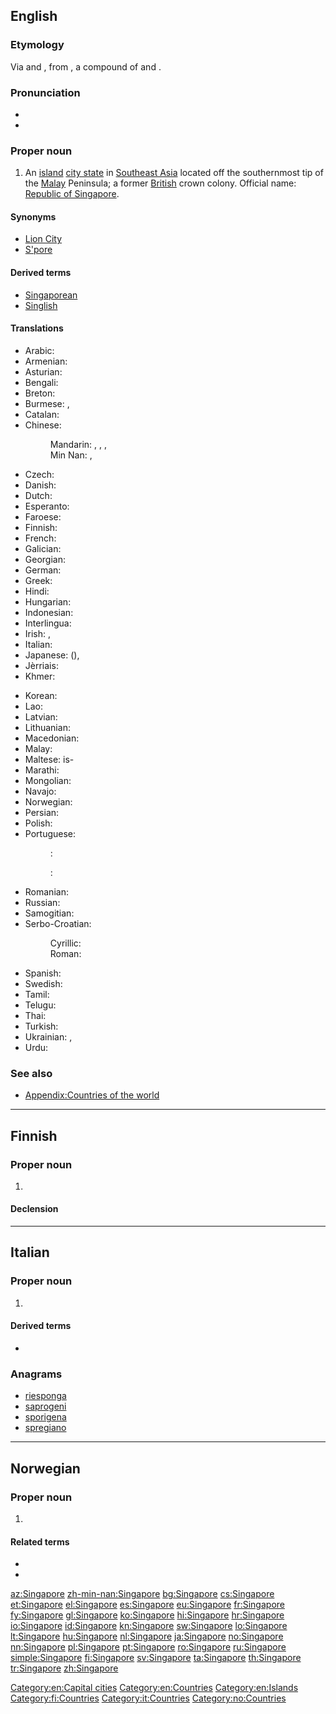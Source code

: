 ==English==
{{wikipedia}}

===Etymology===
Via {{etyl|ms|en}} {{term|singa||lion|lang=ms}} and {{term|pura||city|lang=ms}}, from {{etyl|sa|en}} {{m|sa|सिंहपुर|tr=siṃhá-pura}}, a compound of {{term|sc=Deva|सिंह|tr=siṁhá||lion|lang=sa}} and {{term|sc=Deva|पुर||city|lang=sa}}.

===Pronunciation===
* {{IPA|/ˈsɪŋəpɔː/|/ˈsɪŋgəpɔː/|/sɪŋəˈpɔː/|lang=en}}
* {{audio|En-us-Singapore.ogg|Audio (US)|lang=en}}

===Proper noun===
{{en-proper noun}}

# An [[island]] [[city state]] in [[Southeast Asia]] located off the southernmost tip of the [[Malay]] Peninsula; a former [[British]] crown colony. Official name: [[Republic of Singapore]].

====Synonyms====
* [[Lion City]] {{qualifier|informal}}
* [[S'pore]] {{qualifier|abbreviation}}

====Derived terms====
* [[Singaporean]]
* [[Singlish]]

====Translations====
{{trans-top|Republic of Singapore}}
* Arabic: {{t|ar|سنغافورة|f|tr=singhafuura}}
* Armenian: {{t|hy|Սինգապուր}}
* Asturian: {{t+|ast|Singapur}}
* Bengali: {{t|bn|সিঙ্গাপুর}}
* Breton: {{t|br|Singapour}}
* Burmese: {{t|my|စင်ကာပူ|tr=cang-kapu}}, {{t|my|စင်္ကာပူ|tr=cang-kapu}}
* Catalan: {{t+|ca|Singapur}}
* Chinese:
*: Mandarin: {{t+|cmn|新加坡|tr=Xīnjiāpō|sc=Hani}}, {{t|cmn|星加坡|tr=Xīngjiāpō|sc=Hani}}, {{qualifier|nickname}} {{t+|cmn|星洲|tr=Xīngzhōu|sc=Hani}}, {{t|cmn|昭南|tr=zhao1-nan2|sc=Hani}}
*: Min Nan: {{t|nan|新加坡|tr=Sin-ka-pho|sc=Hans}}, {{t|nan|昭南|tr=tiau1-lam5|sc=Hani}}
* Czech: {{t+|cs|Singapur|m}}
* Danish: {{t|da|Singapore}}
* Dutch: {{t+|nl|Singapore}}
* Esperanto: {{t|eo|Singapuro}}
* Faroese: {{t|fo|Singapor|n}}
* Finnish: {{t+|fi|Singapore}}
* French: {{t+|fr|Singapour|m}}
* Galician: {{t+|gl|Singapur}}
* Georgian: {{t|ka|სინგაპური|sc=Geor}}
* German: {{t+|de|Singapur}}
* Greek: {{t+|el|Σιγκαπούρη|f}}
* Hindi: {{t+|hi|सिंगापुर|tr=siṅgāpur|sc=Deva}}
* Hungarian: {{t+|hu|Szingapúr}}
* Indonesian: {{t|id|Singapura}}
* Interlingua: {{t|ia|Singhapur}}
* Irish: {{t|ga|Singeapór|m}}, {{t|ga|Poblacht Shingeapór|f}}
* Italian: {{t|it|Singapore|f}}
* Japanese: {{t+|ja|シンガポール|tr=Shingapōru|sc=Jpan}} ({{t|ja|新嘉坡|sc=Jpan}}), {{t|ja|昭南|tr=しょうなん|sc=Jpan}}
* Jèrriais: {{t|roa-jer|Sîngapour|m}}
* Khmer: {{t|km|សិង្ហបុរី|tr=singha’borei|sc=Khmr}}
{{trans-mid}}
* Korean: {{t+|ko|싱가포르|tr=Singgaporeu|sc=Kore}}
* Lao: {{t+|lo|ສິງກະໂປ|sc=Laoo}}
* Latvian: {{t+|lv|Singapūra|f}}
* Lithuanian: {{t+|lt|Singapūras|m}}
* Macedonian: {{t+|mk|Сингапур|m}}
* Malay: {{t|ms|Singapura}}
* Maltese: is-{{t|mt|Singapor}}
* Marathi: {{t|mr|सिंगापुर|m|tr=siṅgāpur|sc=Deva}}
* Mongolian: {{t|mn|Сингапур|sc=Cyrl}}
* Navajo: {{t|nv|Sį́ʼgaboo}}
* Norwegian: {{t+|no|Singapore}}
* Persian: {{t|fa|سنگاپور|tr=Sangâpur|sc=fa-Arab}}
* Polish: {{t+|pl|Singapur}}
* Portuguese:
*: {{qualifier|Brazil}}: {{t+|pt|Cingapura|f}}
*: {{qualifier|Portugal and Africa}}: {{t+|pt|Singapura|f}}
* Romanian: {{t+|ro|Singapore}}
* Russian: {{t+|ru|Сингапу́р|m}}
* Samogitian: {{t|sgs|Singapūrs}}
* Serbo-Croatian:
*: Cyrillic: {{t|sh|Сингапур|m|sc=Cyrl}}
*: Roman: {{t+|sh|Singapur|m}}
* Spanish: {{t+|es|Singapur|m}}
* Swedish: {{t+|sv|Singapore}}
* Tamil: {{t+|ta|சிங்கப்பூர்|tr=singgappūr|sc=Taml}}
* Telugu: {{t+|te|సింగపూర్}}
* Thai: {{t+|th|สิงคโปร์|tr=sĭngkábpoh}}
* Turkish: {{t+|tr|Singapur}}
* Ukrainian: {{t+|uk|Сінгапур}}, {{t|uk|Сингапур}}
* Urdu: {{t|ur|سنگاپور|tr=siṅgāpur|sc=ur-Arab}}
{{trans-bottom}}

===See also===
* [[Appendix:Countries of the world]]

[[Category:en:Capital cities]]
[[Category:en:Countries]]
[[Category:en:Islands]]

----

==Finnish==
{{wikipedia|lang=fi}}

===Proper noun===
{{fi-proper noun}}

# {{l|en|Singapore}}

====Declension====
{{fi-decl-nalle|n=sg|Singapor|||a}}

[[Category:fi:Countries]]

----

==Italian==
{{wikipedia|lang=it}}

===Proper noun===
{{it-proper noun|g=m}}

# {{l|en|Singapore}}

====Derived terms====
* {{l|it|singaporiano}}

===Anagrams===
* [[riesponga#Italian|riesponga]]
* [[saprogeni#Italian|saprogeni]]
* [[sporigena#Italian|sporigena]]
* [[spregiano#Italian|spregiano]]

[[Category:it:Countries]]

----

==Norwegian==

===Proper noun===
{{no-proper noun}}

# {{l|en|Singapore}}

====Related terms====
* {{l|no|singaporer}}
* {{l|no|singaporsk}}

[[Category:no:Countries]]

[[az:Singapore]]
[[zh-min-nan:Singapore]]
[[bg:Singapore]]
[[cs:Singapore]]
[[et:Singapore]]
[[el:Singapore]]
[[es:Singapore]]
[[eu:Singapore]]
[[fr:Singapore]]
[[fy:Singapore]]
[[gl:Singapore]]
[[ko:Singapore]]
[[hi:Singapore]]
[[hr:Singapore]]
[[io:Singapore]]
[[id:Singapore]]
[[kn:Singapore]]
[[sw:Singapore]]
[[lo:Singapore]]
[[lt:Singapore]]
[[hu:Singapore]]
[[nl:Singapore]]
[[ja:Singapore]]
[[no:Singapore]]
[[nn:Singapore]]
[[pl:Singapore]]
[[pt:Singapore]]
[[ro:Singapore]]
[[ru:Singapore]]
[[simple:Singapore]]
[[fi:Singapore]]
[[sv:Singapore]]
[[ta:Singapore]]
[[th:Singapore]]
[[tr:Singapore]]
[[zh:Singapore]]